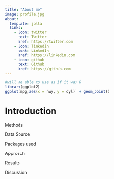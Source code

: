 ```yaml
---
title: "About me"
image: profile.jpg
about:
  template: jolla
  links:
    - icon: twitter
      text: Twitter
      href: https://twitter.com
    - icon: linkedin
      text: LinkedIn
      href: https://linkedin.com
    - icon: github
      text: Github
      href: https://github.com
---
```


```r
#will be able to use as if it was R 
library(ggplot2)
ggplot(mpg,aes(x = hwy, y = cyl)) + geom_point()
```

# Introduction

Methods

Data Source

Packages used

Approach

Results

Discussion
